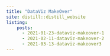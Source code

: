 ```yaml
---
title: "DataViz MakeOver"
site: distill::distill_website
listing:
    posts:
      - 2021-01-23-dataviz-makeover-1
      - 2021-02-11-dataviz-makeover-2
      - 2021-03-13-dataviz-makeover3
---
```

